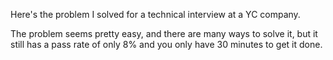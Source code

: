 
Here's the problem I solved for a technical interview at a YC company.

The problem seems pretty easy, and there are many ways to solve it, but it still has a pass rate of only 8% and you only have 30 minutes to get it done.

<VideoEmbed src="https://www.loom.com/embed/3b192f8d8b314b869eff919fee2f1a7b?sid=8c924975-f545-4a07-bd09-45b6a115232b" />

